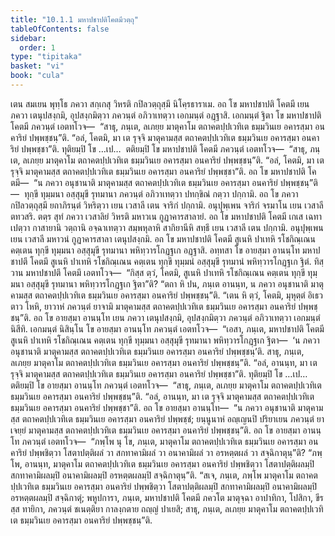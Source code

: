 ```yaml
---
title: "10.1.1 มหาปชาปติโคตมีวตฺถุ"
tableOfContents: false
sidebar:
  order: 1
type: "tipitaka"
basket: "vi"
book: "cula"
---
```



<DynamicBreadcrumb />

<Division number="402" book="cula">

<Paragraph number="1964" book="cula">
เตน สมเยน พุทฺโธ ภควา สกฺเกสุ วิหรติ กปิลวตฺถุสฺมึ นิโคฺรธาราเม. อถ โข มหาปชาปติ โคตมี เยน ภควา เตนุปสงฺกมิ, อุปสงฺกมิตฺวา ภควนฺตํ อภิวาเทตฺวา เอกมนฺตํ อฏฺฐาสิ. เอกมนฺตํ ฐิตา โข มหาปชาปติ โคตมี ภควนฺตํ เอตทโวจ—  “สาธุ, ภนฺเต, ลเภยฺย มาตุคาโม ตถาคตปฺปเวทิเต ธมฺมวินเย อคารสฺมา อนคาริยํ ปพฺพชฺชนฺ”ติ. “อลํ, โคตมิ, มา เต รุจฺจิ มาตุคามสฺส ตถาคตปฺปเวทิเต ธมฺมวินเย อคารสฺมา อนคาริยํ ปพฺพชฺชา”ติ.
</Paragraph>

<Paragraph number="1965" book="cula">
ทุติยมฺปิ โข …เป…  ตติยมฺปิ โข มหาปชาปติ โคตมี ภควนฺตํ เอตทโวจ—  “สาธุ, ภนฺเต, ลเภยฺย มาตุคาโม ตถาคตปฺปเวทิเต ธมฺมวินเย อคารสฺมา อนคาริยํ ปพฺพชฺชนฺ”ติ. “อลํ, โคตมิ, มา เต รุจฺจิ มาตุคามสฺส ตถาคตปฺปเวทิเต ธมฺมวินเย อคารสฺมา อนคาริยํ ปพฺพชฺชา”ติ. อถ โข มหาปชาปติ โคตมี—  “น ภควา อนุชานาติ มาตุคามสฺส ตถาคตปฺปเวทิเต ธมฺมวินเย อคารสฺมา อนคาริยํ ปพฺพชฺชนฺ”ติ—  ทุกฺขี ทุมฺมนา อสฺสุมุขี รุทมานา ภควนฺตํ อภิวาเทตฺวา ปทกฺขิณํ กตฺวา ปกฺกามิ.
</Paragraph>

<Paragraph number="1966" book="cula">
อถ โข ภควา กปิลวตฺถุสฺมึ ยถาภิรนฺตํ วิหริตฺวา เยน เวสาลี เตน จาริกํ ปกฺกามิ. อนุปุพฺเพน จาริกํ จรมาโน เยน เวสาลี ตทวสริ. ตตฺร สุทํ ภควา เวสาลิยํ วิหรติ มหาวเน กูฏาคารสาลายํ. อถ โข มหาปชาปติ โคตมี เกเส เฉทาเปตฺวา กาสายานิ วตฺถานิ อจฺฉาเทตฺวา สมฺพหุลาหิ สากิยานีหิ สทฺธึ เยน เวสาลี เตน ปกฺกามิ. อนุปุพฺเพน เยน เวสาลี มหาวนํ กูฏาคารสาลา เตนุปสงฺกมิ. อถ โข มหาปชาปติ โคตมี สูเนหิ ปาเทหิ รโชกิณฺเณน คตฺเตน ทุกฺขี ทุมฺมนา อสฺสุมุขี รุทมานา พหิทฺวารโกฏฺฐเก อฏฺฐาสิ. อทฺทสา โข อายสฺมา อานนฺโท มหาปชาปตึ โคตมึ สูเนหิ ปาเทหิ รโชกิณฺเณน คตฺเตน ทุกฺขึ ทุมฺมนํ อสฺสุมุขึ รุทมานํ พหิทฺวารโกฏฺฐเก ฐิตํ. ทิสฺวาน มหาปชาปตึ โคตมึ เอตทโวจ—  “กิสฺส ตฺวํ, โคตมิ, สูเนหิ ปาเทหิ รโชกิณฺเณน คตฺเตน ทุกฺขี ทุมฺมนา อสฺสุมุขี รุทมานา พหิทฺวารโกฏฺฐเก ฐิตา”ติ? “ตถา หิ ปน, ภนฺเต อานนฺท, น ภควา อนุชานาติ มาตุคามสฺส ตถาคตปฺปเวทิเต ธมฺมวินเย อคารสฺมา อนคาริยํ ปพฺพชฺชนฺ”ติ. “เตน หิ ตฺวํ, โคตมิ, มุหุตฺตํ อิเธว ตาว โหหิ, ยาวาหํ ภควนฺตํ ยาจามิ มาตุคามสฺส ตถาคตปฺปเวทิเต ธมฺมวินเย อคารสฺมา อนคาริยํ ปพฺพชฺชนฺ”ติ.
</Paragraph>

<Paragraph number="1967" book="cula">
อถ โข อายสฺมา อานนฺโท เยน ภควา เตนุปสงฺกมิ, อุปสงฺกมิตฺวา ภควนฺตํ อภิวาเทตฺวา เอกมนฺตํ นิสีทิ. เอกมนฺตํ นิสินฺโน โข อายสฺมา อานนฺโท ภควนฺตํ เอตทโวจ—  “เอสา, ภนฺเต, มหาปชาปติ โคตมี สูเนหิ ปาเทหิ รโชกิณฺเณน คตฺเตน ทุกฺขี ทุมฺมนา อสฺสุมุขี รุทมานา พหิทฺวารโกฏฺฐเก ฐิตา—  ‘น ภควา อนุชานาติ มาตุคามสฺส ตถาคตปฺปเวทิเต ธมฺมวินเย อคารสฺมา อนคาริยํ ปพฺพชฺชนฺ’ติ. สาธุ, ภนฺเต, ลเภยฺย มาตุคาโม ตถาคตปฺปเวทิเต ธมฺมวินเย อคารสฺมา อนคาริยํ ปพฺพชฺชนฺ”ติ. “อลํ, อานนฺท, มา เต รุจฺจิ มาตุคามสฺส ตถาคตปฺปเวทิเต ธมฺมวินเย อคารสฺมา อนคาริยํ ปพฺพชฺชา”ติ. ทุติยมฺปิ โข …เป…  ตติยมฺปิ โข อายสฺมา อานนฺโท ภควนฺตํ เอตทโวจ—  “สาธุ, ภนฺเต, ลเภยฺย มาตุคาโม ตถาคตปฺปเวทิเต ธมฺมวินเย อคารสฺมา อนคาริยํ ปพฺพชฺชนฺ”ติ. “อลํ, อานนฺท, มา เต รุจฺจิ มาตุคามสฺส ตถาคตปฺปเวทิเต ธมฺมวินเย อคารสฺมา อนคาริยํ ปพฺพชฺชา”ติ.
</Paragraph>

<Paragraph number="1968" book="cula">
อถ โข อายสฺมา อานนฺโท—  “น ภควา อนุชานาติ มาตุคามสฺส ตถาคตปฺปเวทิเต ธมฺมวินเย อคารสฺมา อนคาริยํ ปพฺพชฺชํ; ยนฺนูนาหํ อญฺเญนปิ ปริยาเยน ภควนฺตํ ยาเจยฺยํ มาตุคามสฺส ตถาคตปฺปเวทิเต ธมฺมวินเย อคารสฺมา อนคาริยํ ปพฺพชฺชนฺ”ติ. อถ โข อายสฺมา อานนฺโท ภควนฺตํ เอตทโวจ—  “ภพฺโพ นุ โข, ภนฺเต, มาตุคาโม ตถาคตปฺปเวทิเต ธมฺมวินเย อคารสฺมา อนคาริยํ ปพฺพชิตฺวา โสตาปตฺติผลํ วา สกทาคามิผลํ วา อนาคามิผลํ วา อรหตฺตผลํ วา สจฺฉิกาตุนฺ”ติ? “ภพฺโพ, อานนฺท, มาตุคาโม ตถาคตปฺปเวทิเต ธมฺมวินเย อคารสฺมา อนคาริยํ ปพฺพชิตฺวา โสตาปตฺติผลมฺปิ สกทาคามิผลมฺปิ อนาคามิผลมฺปิ อรหตฺตผลมฺปิ สจฺฉิกาตุนฺ”ติ. “สเจ, ภนฺเต, ภพฺโพ มาตุคาโม ตถาคตปฺปเวทิเต ธมฺมวินเย อคารสฺมา อนคาริยํ ปพฺพชิตฺวา โสตาปตฺติผลมฺปิ สกทาคามิผลมฺปิ อนาคามิผลมฺปิ อรหตฺตผลมฺปิ สจฺฉิกาตุํ; พหูปการา, ภนฺเต, มหาปชาปติ โคตมี ภควโต มาตุจฺฉา อาปาทิกา, โปสิกา, ขีรสฺส ทายิกา, ภควนฺตํ ชเนตฺติยา กาลงฺกตาย ถญฺญํ ปาเยสิ; สาธุ, ภนฺเต, ลเภยฺย มาตุคาโม ตถาคตปฺปเวทิเต ธมฺมวินเย อคารสฺมา อนคาริยํ ปพฺพชฺชนฺ”ติ.
</Paragraph>
</Division>